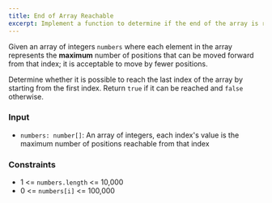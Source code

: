 ---
title: End of Array Reachable
excerpt: Implement a function to determine if the end of the array is reachable
---


Given an array of integers `numbers` where each element in the array represents the **maximum** number of positions that can be moved forward from that index; it is acceptable to move by fewer positions.

Determine whether it is possible to reach the last index of the array by starting from the first index. Return `true` if it can be reached and `false` otherwise.

### Input

- `numbers: number[]`: An array of integers, each index's value is the maximum number of positions reachable from that index

<MDXTestExamples testCases={runTestCases} />

### Constraints

- 1 &lt;= `numbers.length` &lt;= 10,000
- 0 &lt;= `numbers[i]` &lt;= 100,000

